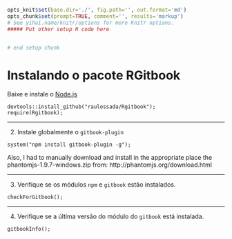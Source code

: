 ```r
opts_knit$set(base.dir='./', fig.path='', out.format='md')
opts_chunk$set(prompt=TRUE, comment='', results='markup')
# See yihui.name/knitr/options for more Knitr options.
##### Put other setup R code here


# end setup chunk
```
# Instalando o pacote RGitbook

Baixe e instale o [Node.js](http://nodejs.org/)
```
devtools::install_github("raulossada/Rgitbook");
require(Rgitbook);
```

***

2) Instale globalmente o `gitbook-plugin`
```
system("npm install gitbook-plugin -g");
```

Also, I had to manually download and install in the appropriate place the phantomjs-1.9.7-windows.zip from: http://phantomjs.org/download.html

***

3) Verifique se os módulos `npm` e `gitbook` estão instalados.
```
checkForGitbook();
```

***

4) Verifique se a última versão do módulo do `gitbook` está instalada.
```
gitbookInfo();
```
